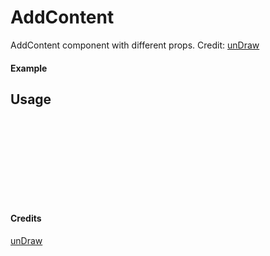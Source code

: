
<Meta of={AddContent} title="unDraw/AddContent" />

# AddContent

AddContent component with different props.
Credit: [unDraw](https://undraw.co/illustrations)

#### Example

<Canvas of={AddContent.Primary} />

## Usage

```ts
import { AddContent } from "yadl-ui";

const Example = () => {
  return (
      <AddContent />
  );
};

export default Example;
```

#### Credits
[unDraw](https://undraw.co/illustrations)

